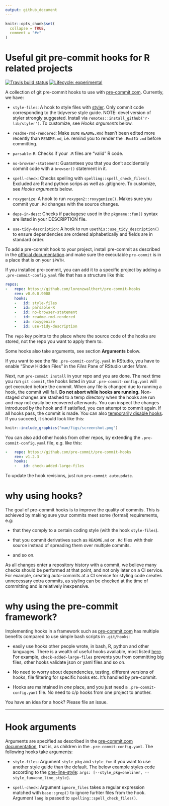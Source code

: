 ```yaml
---
output: github_document
---
```


<!-- README.md is generated from README.Rmd. Please edit that file -->

```r
knitr::opts_chunk$set(
  collapse = TRUE,
  comment = "#>"
)
```

# Useful git pre-commit hooks for R related projects

<!-- badges: start --> [![Travis build
status](https://travis-ci.org/lorenzwalthert/pre-commit-hooks.svg?branch=master)](https://travis-ci.org/lorenzwalthert/pre-commit-hooks)
[![Lifecycle:
experimental](https://img.shields.io/badge/lifecycle-experimental-orange.svg)](https://www.tidyverse.org/lifecycle/#experimental)
<!-- badges: end -->

A collection of git pre-commit hooks to use with
[pre-commit.com](https://pre-commit.com). Currently, we have:

* `style-files`: A hook to style files with [styler](https://styler.r-lib.org).
  Only commit code corresponding to the tidyverse style guide. NOTE: devel
  version of styler strongly suggested. Install via
  `remotes::install_github('r-lib/styler')`. To customize, see *Hooks arguments* 
  below.

* `readme-rmd-rendered`: Make sure `README.Rmd` hasn't been edited more recently
  than `README.md`, i.e. remind you to render the `.Rmd` to `.md` before
  committing.

* `parsable-R`: Checks if your `.R` files are "valid" R code.

* `no-browser-statement`: Guarantees you that you don't accidentally commit code
  with a `browser()` statement in it.
  
* `spell-check`: Checks spelling with `spelling::spell_check_files()`. Excluded
  are R and python scrips as well as .gitignore. To customize, 
  see *Hooks arguments* below.

* `roxygenize`: A hook to run `roxygen2::roxygenize()`. Makes sure you commit
  your `.Rd` changes with the source changes.

* `deps-in-desc`: Checks if packagese used in the `pkgname::fun()` syntax are 
  listed in your DESCRIPTION file.

* `use-tidy-description`: A hook to run `usethis::use_tidy_description()` to
  ensure dependencies are ordered alphabetically and fields are in standard
  order.

To add a pre-commit hook to your project, install pre-commit as described in the
[official documentation](https://pre-commit.com/#intro) and make sure the
executable `pre-commit` is in a place that is on your `$PATH`.

If you installed pre-commit, you can add it to a specific project by adding a
`.pre-commit-config.yaml` file that has a structure like this:

``` yaml
repos:
-   repo: https://github.com/lorenzwalthert/pre-commit-hooks
    rev: v0.0.0.9008
    hooks: 
    -   id: style-files
    -   id: parsable-R
    -   id: no-browser-statement
    -   id: readme-rmd-rendered
    -   id: roxygenize
    -   id: use-tidy-description
```
The `repo` key points to the place where the source code of the hooks are stored, 
not the repo you want to apply them to.

Some hooks also take arguments, see section **Arguments** below.

If you want to see the file `.pre-commit-config.yaml` in RStudio, you have to
enable "Show Hidden Files" in the *Files* Pane of RStudio under *More*.

Next, run `pre-commit install` in your repo and you are done. The next time you
run `git commit`, the hooks listed in your `.pre-commit-config.yaml` will get
executed before the commit. When any file is changed due to running a hook, the
commit will fail. **Do not abort while hooks are running.** Non-staged changes
are stashed to a temp directory when the hooks are run and may not easily be
recovered afterwards. You can inspect the changes introduced by the hook and if
satisfied, you can attempt to commit again. If all hooks pass, the commit is
made. You can also [temporarily disable
hooks](https://pre-commit.com/#temporarily-disabling-hooks). If you succeed, it
should look like this:

```r
knitr::include_graphics("man/figs/screenshot.png")
```

You can also add other hooks from other repos, by extending the
`.pre-commit-config.yaml` file, e.g. like this:

```yaml
-   repo: https://github.com/pre-commit/pre-commit-hooks
    rev: v1.2.3
    hooks: 
    -   id: check-added-large-files
````

To update the hook revisions, just run `pre-commit autoupdate`.

# why using hooks?

The goal of pre-commit hooks is to improve the quality of commits. This is
achieved by making sure your commits meet some (formal) requirements, e.g:

- that they comply to a certain coding style (with the hook `style-files`).

- that you commit derivatives such as `README.md` or `.Rd` files with their
  source instead of spreading them over multiple commits.

- and so on.

As all changes enter a repository history with a commit, we believe many checks
should be performed at that point, and not only later on a CI service. For
example, creating auto-commits at a CI service for styling code creates
unnecessary extra commits, as styling can be checked at the time of committing
and is relatively inexpensive.

# why using the pre-commit framework?

Implementing hooks in a framework such as
[pre-commit.com](https://pre-commit.com) has multiple benefits compared to use
simple bash scripts in `.git/hooks`:

* easily use hooks other people wrote, in bash, R, python and other languages.
  There is a wealth of useful hooks available, most listed
  [here](https://pre-commit.com/hooks.html). For example,
  `check-added-large-files` prevents you from committing big files, other hooks
  validate json or yaml files and so on.

* No need to worry about dependencies, testing, different versions of hooks,
  file filtering for specific hooks etc. It's handled by pre-commit.

* Hooks are maintained in *one* place, and you just need a
  `.pre-commit-config.yaml` file. No need to c/p hooks from one project to
  another.

You have an idea for a hook? Please file an issue.

*** 

# Hook arguments

Arguments are specified as described in the
[pre-commit.com documentation](https://pre-commit.com/#passing-arguments-to-hooks), 
that is, as children in the `.pre-commit-config.yaml`. The following hooks 
take arguments:

* `style-files`: Argument `style_pkg` and `style_fun` if you want to use another 
  style guide than the default. The below example styles code according to the 
  [one-line-style](https://github.com/lorenzwalthert/oneliner):
  `args: [--style_pkg=oneliner, --style_fun=one_line_style]`.

* `spell-check`: Argument `ignore_files` takes a regular expression matched with 
  `base::grep()` to ignore furhter files from the hook. Argument `lang` is passed
  to `spelling::spell_check_files()`.